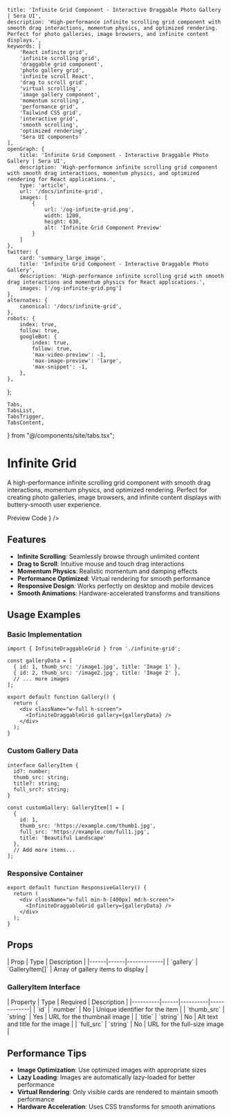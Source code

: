 
    title: 'Infinite Grid Component - Interactive Draggable Photo Gallery | Sera UI',
    description: 'High-performance infinite scrolling grid component with smooth drag interactions, momentum physics, and optimized rendering. Perfect for photo galleries, image browsers, and infinite content displays.',
    keywords: [
        'React infinite grid',
        'infinite scrolling grid',
        'draggable grid component',
        'photo gallery grid',
        'infinite scroll React',
        'drag to scroll grid',
        'virtual scrolling',
        'image gallery component',
        'momentum scrolling',
        'performance grid',
        'Tailwind CSS grid',
        'interactive grid',
        'smooth scrolling',
        'optimized rendering',
        'Sera UI components'
    ],
    openGraph: {
        title: 'Infinite Grid Component - Interactive Draggable Photo Gallery | Sera UI',
        description: 'High-performance infinite scrolling grid component with smooth drag interactions, momentum physics, and optimized rendering for React applications.',
        type: 'article',
        url: '/docs/infinite-grid',
        images: [
            {
                url: '/og-infinite-grid.png',
                width: 1200,
                height: 630,
                alt: 'Infinite Grid Component Preview'
            }
        ]
    },
    twitter: {
        card: 'summary_large_image',
        title: 'Infinite Grid Component - Interactive Draggable Photo Gallery',
        description: 'High-performance infinite scrolling grid with smooth drag interactions and momentum physics for React applications.',
        images: ['/og-infinite-grid.png']
    },
    alternates: {
        canonical: '/docs/infinite-grid',
    },
    robots: {
        index: true,
        follow: true,
        googleBot: {
            index: true,
            follow: true,
            'max-video-preview': -1,
            'max-image-preview': 'large',
            'max-snippet': -1,
        },
    },
};

    Tabs,
    TabsList,
    TabsTrigger,
    TabsContent,
} from "@/components/site/tabs.tsx";




<AI dir="left"/>

# Infinite Grid

A high-performance infinite scrolling grid component with smooth drag interactions, momentum physics, and optimized rendering. Perfect for creating photo galleries, image browsers, and infinite content displays with buttery-smooth user experience.

<Tabs defaultValue="preview" className="">
  <TabsList>
    <TabsTrigger value="preview">Preview</TabsTrigger>
    <TabsTrigger value="code">Code</TabsTrigger>
  </TabsList>
  <TabsContent value="preview">
    <ComponentRenderer component={<Infinitegrid />} />
  </TabsContent>
  <TabsContent value="code">
    <CodeBlock filePath="src/app/docs/infinite-grid/infinite-grid.tsx" />
  </TabsContent>
</Tabs>



## Features

- **Infinite Scrolling**: Seamlessly browse through unlimited content
- **Drag to Scroll**: Intuitive mouse and touch drag interactions
- **Momentum Physics**: Realistic momentum and damping effects
- **Performance Optimized**: Virtual rendering for smooth performance
- **Responsive Design**: Works perfectly on desktop and mobile devices
- **Smooth Animations**: Hardware-accelerated transforms and transitions

## Usage Examples

### Basic Implementation

```tsx
import { InfiniteDraggableGrid } from './infinite-grid';

const galleryData = [
  { id: 1, thumb_src: '/image1.jpg', title: 'Image 1' },
  { id: 2, thumb_src: '/image2.jpg', title: 'Image 2' },
  // ... more images
];

export default function Gallery() {
  return (
    <div className="w-full h-screen">
      <InfiniteDraggableGrid gallery={galleryData} />
    </div>
  );
}
```

### Custom Gallery Data

```tsx
interface GalleryItem {
  id?: number;
  thumb_src: string;
  title?: string;
  full_src?: string;
}

const customGallery: GalleryItem[] = [
  {
    id: 1,
    thumb_src: 'https://example.com/thumb1.jpg',
    full_src: 'https://example.com/full1.jpg',
    title: 'Beautiful Landscape'
  },
  // Add more items...
];
```

### Responsive Container

```tsx
export default function ResponsiveGallery() {
  return (
    <div className="w-full min-h-[400px] md:h-screen">
      <InfiniteDraggableGrid gallery={galleryData} />
    </div>
  );
}
```

## Props

<MdxTable>
| Prop | Type | Description |
|------|------|-------------|
| `gallery` | `GalleryItem[]` | Array of gallery items to display |
</MdxTable>

### GalleryItem Interface

<MdxTable>
| Property | Type | Required | Description |
|----------|------|----------|-------------|
| `id` | `number` | No | Unique identifier for the item |
| `thumb_src` | `string` | Yes | URL for the thumbnail image |
| `title` | `string` | No | Alt text and title for the image |
| `full_src` | `string` | No | URL for the full-size image |    
</MdxTable>

## Performance Tips

- **Image Optimization**: Use optimized images with appropriate sizes
- **Lazy Loading**: Images are automatically lazy-loaded for better performance
- **Virtual Rendering**: Only visible cards are rendered to maintain smooth performance
- **Hardware Acceleration**: Uses CSS transforms for smooth animations

